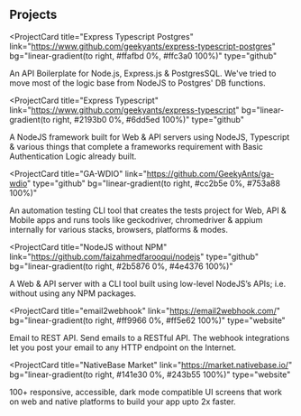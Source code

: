 ## Projects

<ProjectCard
  title="Express Typescript Postgres"
  link="https://www.github.com/geekyants/express-typescript-postgres"
  bg="linear-gradient(to right, #ffafbd 0%, #ffc3a0 100%)"
  type="github"
>
  An API Boilerplate for Node.js, Express.js & PostgresSQL. We've tried to move most of the logic base from NodeJS to Postgres' DB functions.
</ProjectCard>

<ProjectCard
  title="Express Typescript"
  link="https://www.github.com/geekyants/express-typescript"
  bg="linear-gradient(to right, #2193b0 0%, #6dd5ed 100%)"
  type="github"
>
  A NodeJS framework built for Web & API servers using NodeJS, Typescript & various things that complete a frameworks requirement with Basic Authentication Logic already built.
</ProjectCard>

<ProjectCard
  title="GA-WDIO"
  link="https://github.com/GeekyAnts/ga-wdio"
  type="github"
  bg="linear-gradient(to right, #cc2b5e 0%, #753a88 100%)"
>
  An automation testing CLI tool that creates the tests project for Web, API & Mobile apps and runs tools like geckodriver, chromedriver & appium internally for various stacks, browsers, platforms & modes.
</ProjectCard>

<ProjectCard
  title="NodeJS without NPM"
  link="https://github.com/faizahmedfarooqui/nodejs"
  type="github"  
  bg="linear-gradient(to right, #2b5876 0%, #4e4376 100%)"
>
  A Web & API server with a CLI tool built using low-level NodeJS’s APIs; i.e. without using any NPM packages.
</ProjectCard>

<ProjectCard
  title="email2webhook"
  link="https://email2webhook.com/"
  bg="linear-gradient(to right, #ff9966 0%, #ff5e62 100%)"
  type="website"
>
  Email to REST API. Send emails to a RESTful API. The webhook integrations let you post your email to any HTTP endpoint on the Internet.
</ProjectCard>

<ProjectCard
  title="NativeBase Market"
  link="https://market.nativebase.io/"
  bg="linear-gradient(to right, #141e30 0%, #243b55 100%)"
  type="website"
>
  100+ responsive, accessible, dark mode compatible UI screens that work on web and native platforms to build your app upto 2x faster.
</ProjectCard>